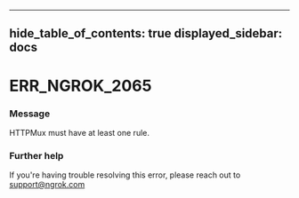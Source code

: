 

---
hide_table_of_contents: true
displayed_sidebar: docs
---


# ERR_NGROK_2065

### Message
HTTPMux must have at least one rule.

<ErrorDetails />



### Further help
If you're having trouble resolving this error, please reach out to [support@ngrok.com](mailto:support@ngrok.com?subject=Help%20with%20ERR_NGROK_2065)

